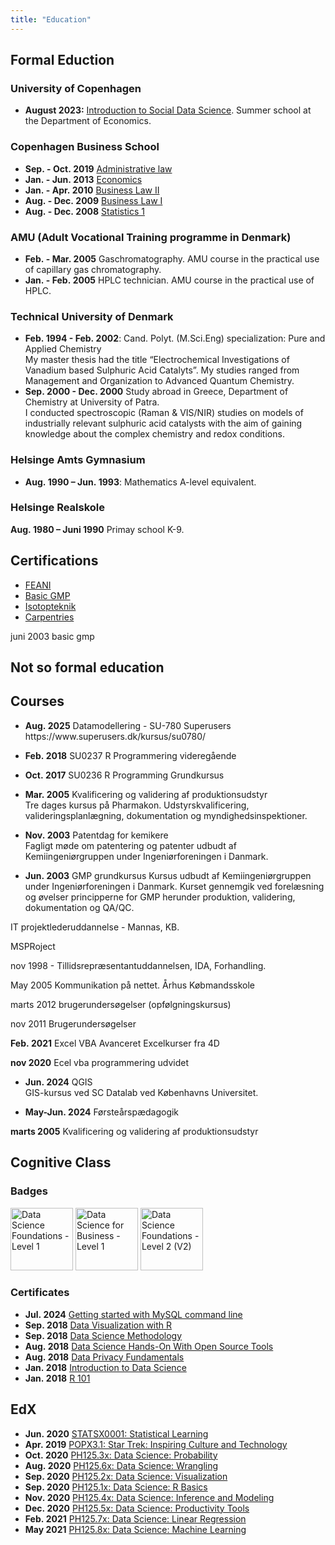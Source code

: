 ```yaml
---
title: "Education"
---
```


## Formal Eduction

### University of Copenhagen

  - **August 2023:** [Introduction to Social Data Science](https://web.archive.org/web/20240112121316/https://kurser.ku.dk/course/a%C3%98kk08216u/). Summer school at the Department of Economics.

### Copenhagen Business School

 - **Sep. - Oct. 2019** [Administrative law](http://kursuskatalog.cbs.dk/2019-2020/DIP-D1FMV2024U.aspx)
 - **Jan. - Jun. 2013** [Economics](https://kursuskatalog.cbs.dk/2013-2014/DIP-HD1_SOE13.aspx)
 - **Jan. - Apr. 2010** [Business Law II](https://kursuskatalog.cbs.dk/2010-2011/DIP-UE.aspx)
 - **Aug. - Dec. 2009** [Business Law I](https://kursuskatalog.cbs.dk/2010-2011/DIP-ER.aspx)
 - **Aug. - Dec. 2008** [Statistics 1](https://kursuskatalog.cbs.dk/2010-2011/DIP-DA.aspx)

### AMU (Adult Vocational Training programme in Denmark)

  - **Feb. - Mar. 2005** Gaschromatography. AMU course in the practical use of capillary gas chromatography. 
  - **Jan. - Feb.  2005**  HPLC technician. AMU course in the practical use of  HPLC.


### Technical University of Denmark

  - **Feb. 1994 - Feb. 2002**: Cand. Polyt. (M.Sci.Eng) specialization: Pure and Applied Chemistry  
  My master thesis had the title "Electrochemical Investigations of Vanadium based Sulphuric Acid Catalyts". My studies ranged from Management and Organization to Advanced Quantum Chemistry.
  - **Sep. 2000 - Dec. 2000**  Study abroad in Greece, Department of Chemistry at University of Patra.  
  I conducted spectroscopic (Raman & VIS/NIR) studies on models of industrially relevant sulphuric acid catalysts with the aim of gaining knowledge about the complex chemistry and redox conditions. 

### Helsinge Amts Gymnasium

  - **Aug. 1990 -- Jun. 1993**: Mathematics A-level equivalent.

### Helsinge Realskole
**Aug. 1980 -- Juni 1990** Primay school K-9.

## Certifications

  - <a href="/documentation/Feani.pdf" target="_blank">FEANI</a>
  - <a href="/documentation/basicgmp.pdf" target="_blank">Basic GMP</a>
  - <a href="/documentation/isotopteknik.pdf" target="_blank">Isotopteknik</a>
  - <a href="/documentation/carpentries.pdf" target="_blank">Carpentries</a>

juni 2003 basic gmp


## Not so formal education



## Courses

  - **Aug. 2025** Datamodellering - SU-780 Superusers https://www.superusers.dk/kursus/su0780/
  - **Feb. 2018** SU0237  R Programmering videregående
  - **Oct. 2017** SU0236 R Programming Grundkursus 
  - **Mar. 2005**  Kvalificering og validering af produktionsudstyr  
  Tre dages kursus på Pharmakon. Udstyrskvalificering, valideringsplanlægning, dokumentation og myndighedsinspektioner.

 
  - **Nov. 2003**  Patentdag for kemikere  
  Fagligt møde om patentering og patenter udbudt af Kemiingeniørgruppen under Ingeniørforeningen i Danmark.

  - **Jun. 2003** GMP grundkursus  Kursus udbudt af Kemiingeniørgruppen under Ingeniørforeningen i Danmark. Kurset gennemgik ved forelæsning og øvelser principperne for GMP herunder produktion,
validering, dokumentation og QA/QC.

IT projektlederuddannelse - Mannas, KB.

MSPRoject

nov 1998 - Tillidsrepræsentantuddannelsen, IDA, Forhandling.

May 2005 Kommunikation på nettet. Århus Købmandsskole

marts 2012 brugerundersøgelser (opfølgningskursus)

nov 2011 Brugerundersøgelser

**Feb. 2021** Excel VBA Avanceret
Excelkurser fra 4D

**nov 2020** Ecel vba programmering udvidet

  - **Jun. 2024** QGIS  
  GIS-kursus ved SC Datalab ved Københavns Universitet.

  - **May-Jun. 2024** Førsteårspædagogik

**marts 2005** Kvalificering og validering af produktionsudstyr

## Cognitive Class

### Badges 


<a href="https://www.credly.com/badges/053f2ef6-e41d-40f4-b06c-4308b384a2fc" target = "_blank"  style="display: inline-block;">
  <img src="/documentation/Data_Sci_Found_Level_1_-_CC_-_2019.png" 
  alt="Data Science Foundations - Level 1" title = "Jan 2018" width="100" height="100">
</a>
<a href="https://www.credly.com/badges/d301a01a-d007-46f6-bdf9-4d12253ea98f" target = "_blank" style="display: inline-block;">
  <img src="/documentation/Data_Sci_Business_Level_1_-_CC_-_2019.png" 
  alt="Data Science for Business - Level 1" title = "Aug. 2018" width="100" height="100">
</a>
<a href="https://www.credly.com/badges/5b5801df-23aa-49d5-89d5-d8182eff0ec2" target = "_blank" style="display: inline-block;">
  <img src="/documentation/Data_Sci_Foundations_Level_2_-_CC_-_2019.png" 
  alt="Data Science Foundations - Level 2 (V2)" title = "Sep. 2018" width="100" height="100">
</a>


### Certificates

  - **Jul. 2024** <a href="https://courses.cognitiveclass.ai/certificates/d4a05a9ebf3447c5b424fd7f312c0129" target="_blank">Getting started with MySQL command line</a>
  - **Sep. 2018** <a href="https://courses.cognitiveclass.ai/certificates/36bc6d90b29e44a28233981afd48ac22" target="_blank">Data Visualization with R</a>
  - **Sep. 2018** <a href="https://courses.cognitiveclass.ai/certificates/b1f199a15949450c9272ad19cb9d82ef" target="_blank">Data Science Methodology</a>
  - **Aug. 2018** <a href="https://courses.cognitiveclass.ai/certificates/c723498c81924f97b3b5bb2bd923abdd" target="_blank">Data Science Hands-On With Open Source Tools</a>
  - **Aug. 2018** <a href="https://courses.cognitiveclass.ai/certificates/1ce8c526992f40609b26c9816a9a3d64" target="_blank">Data Privacy Fundamentals</a>
  - **Jan. 2018** <a href="https://courses.cognitiveclass.ai/certificates/d8b6fa2d0e5b4a53a53717988e5a3511" target="_blank">Introduction to Data Science</a>
  - **Jan. 2018** <a href="https://courses.cognitiveclass.ai/certificates/af4472853909461baae9157481291e1b" target="_blank">R 101</a>


## EdX

  - **Jun. 2020** <a href="https://courses.edx.org/certificates/2c3a8d343e254e7094e47a12f2f19e60" target="_blank">STATSX0001: Statistical Learning </a>
  - **Apr. 2019** <a href="https://courses.edx.org/certificates/e6066e6597a942e8ac929650898a4e32" target="_blank">POPX3.1: Star Trek: Inspiring Culture and Technology </a>
  - **Oct. 2020** <a href="https://courses.edx.org/certificates/3bffecb317a8414e972a73d34af3baf6" target="_blank">PH125.3x: Data Science: Probability </a>
  - **Aug. 2020** <a href="https://courses.edx.org/certificates/fba5f6afb4b04779bddd674e530384cc" target="_blank">PH125.6x: Data Science: Wrangling </a>
  - **Sep. 2020** <a href="https://courses.edx.org/certificates/096454e05a784ee68cf7a2c49c99e42c" target="_blank">PH125.2x: Data Science: Visualization </a>
  - **Sep. 2020** <a href="https://courses.edx.org/certificates/fa9229ea21784c8cbdd33c1f715ad05d" target="_blank">PH125.1x: Data Science: R Basics </a>
  - **Nov. 2020** <a href="https://courses.edx.org/certificates/51e499c834a4460f8fb861716b44808e" target="_blank">PH125.4x: Data Science: Inference and Modeling </a>
  - **Dec. 2020** <a href="https://courses.edx.org/certificates/1926f5b740a24b09918e582b54ed207b" target="_blank">PH125.5x: Data Science: Productivity Tools </a>
  - **Feb. 2021** <a href="https://courses.edx.org/certificates/0838e90237954049a5f1aab8e048269c" target="_blank">PH125.7x: Data Science: Linear Regression </a>
  - **May 2021** <a href="https://courses.edx.org/certificates/b9498acd34114d4a857f1319d7aaee09" target="_blank">PH125.8x: Data Science: Machine Learning</a>
